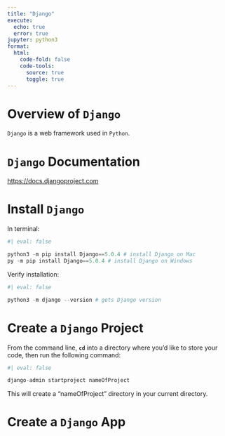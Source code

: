 ```yaml
---
title: "Django"
execute:
  echo: true
  error: true
jupyter: python3
format:
  html:
    code-fold: false
    code-tools:
      source: true
      toggle: true
---
```


# Overview of `Django`

`Django` is a web framework used in `Python`.

# `Django` Documentation

<https://docs.djangoproject.com>

# Install `Django`

In terminal:

```python
#| eval: false

python3 -m pip install Django==5.0.4 # install Django on Mac
py -m pip install Django==5.0.4 # install Django on Windows
```

Verify installation:

```python
#| eval: false

python3 -m django --version # gets Django version
```

# Create a `Django` Project

From the command line, **`cd`** into a directory where you’d like to store your code, then run the following command:

```python
#| eval: false

django-admin startproject nameOfProject
```

This will create a "nameOfProject" directory in your current directory.

# Create a `Django` App
